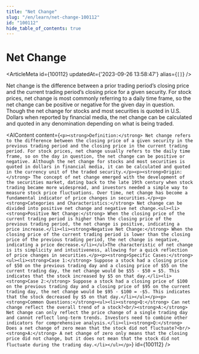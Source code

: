 ```yaml
---
title: "Net Change"
slug: "/en/learn/net-change-100112"
id: "100112"
hide_table_of_contents: true
---
```



# Net Change

<ArticleMeta id={100112} updatedAt={'2023-09-26 13:58:47'} alias={`[]`} />
<div className='border-solid border-b border-t-0 my-4 border-[var(--ifm-color-gray-300)]' />

Net change is the difference between a prior trading period’s closing price and the current trading period’s closing price for a given security. For stock prices, net change is most commonly referring to a daily time frame, so the net change can be positive or negative for the given day in question. Though the net change for stocks and most securities is quoted in U.S. Dollars when reported by financial media, the net change can be calculated and quoted in any denomination depending on what is being traded.

<AIContent content={`<p><strong>Definition:</strong> Net change refers to the difference between the closing price of a given security in the previous trading period and the closing price in the current trading period. For stock prices, net change usually refers to the daily time frame, so on the day in question, the net change can be positive or negative. Although the net change for stocks and most securities is quoted in dollars in financial media, it can be calculated and quoted in the currency unit of the traded security.</p><p><strong>Origin:</strong> The concept of net change emerged with the development of the securities market, dating back to the late 19th century when stock trading became more widespread, and investors needed a simple way to measure stock price fluctuations. Over time, net change has become a fundamental indicator of price changes in securities.</p><p><strong>Categories and Characteristics:</strong> Net change can be divided into positive net change and negative net change.<ul><li><strong>Positive Net Change:</strong> When the closing price of the current trading period is higher than the closing price of the previous trading period, the net change is positive, indicating a price increase.</li><li><strong>Negative Net Change:</strong> When the closing price of the current trading period is lower than the closing price of the previous trading period, the net change is negative, indicating a price decrease.</li></ul>The characteristic of net change is its simplicity and intuitiveness, allowing for a quick reflection of price changes in securities.</p><p><strong>Specific Cases:</strong><ul><li><strong>Case 1:</strong> Suppose a stock had a closing price of $50 on the previous trading day and a closing price of $55 on the current trading day, the net change would be $55 - $50 = $5. This indicates that the stock increased by $5 on that day.</li><li><strong>Case 2:</strong> Suppose a stock had a closing price of $100 on the previous trading day and a closing price of $95 on the current trading day, the net change would be $95 - $100 = -$5. This indicates that the stock decreased by $5 on that day.</li></ul></p><p><strong>Common Questions:</strong><ul><li><strong>Q:</strong> Can net change reflect the overall trend of a stock?<br/><strong>A:</strong> Net change can only reflect the price change of a single trading day and cannot reflect long-term trends. Investors need to combine other indicators for comprehensive analysis.</li><li><strong>Q:</strong> Does a net change of zero mean that the stock did not fluctuate?<br/><strong>A:</strong> A net change of zero only means that the closing price did not change, but it does not mean that the stock did not fluctuate during the trading day.</li></ul></p>`} id={100112} />
